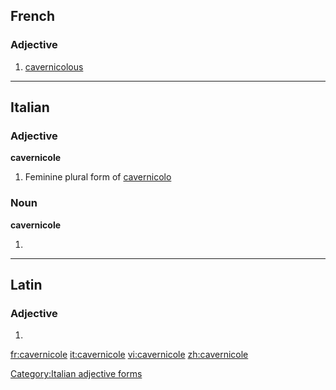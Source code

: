==French==

===Adjective===
{{fr-adj-mf}}

# [[cavernicolous]]

----
==Italian==

===Adjective===
'''cavernicole''' {{f}}

# Feminine plural form of [[cavernicolo]]

===Noun===
'''cavernicole''' {{f}}

# {{plural of|cavernicola|lang=it}}

[[Category:Italian adjective forms]]

----

==Latin==

===Adjective===
{{la-adj-form|cavernicole}}

# {{inflection of|cavernicolus|cavernicolus|voc|m|s|lang=la}}

[[fr:cavernicole]]
[[it:cavernicole]]
[[vi:cavernicole]]
[[zh:cavernicole]]